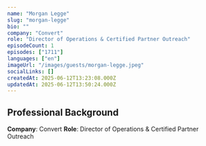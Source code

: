 ```yaml
---
name: "Morgan Legge"
slug: "morgan-legge"
bio: ""
company: "Convert"
role: "Director of Operations & Certified Partner Outreach"
episodeCount: 1
episodes: ["1711"]
languages: ["en"]
imageUrl: "/images/guests/morgan-legge.jpeg"
socialLinks: []
createdAt: 2025-06-12T13:23:08.000Z
updatedAt: 2025-06-12T13:50:24.000Z
---
```


## Professional Background

**Company**: Convert
**Role**: Director of Operations & Certified Partner Outreach
